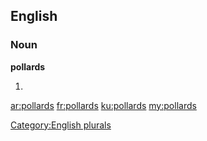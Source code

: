 ==English==

===Noun===
'''pollards'''

# {{plural of|[[pollard]]}}

[[Category:English plurals]]

[[ar:pollards]]
[[fr:pollards]]
[[ku:pollards]]
[[my:pollards]]